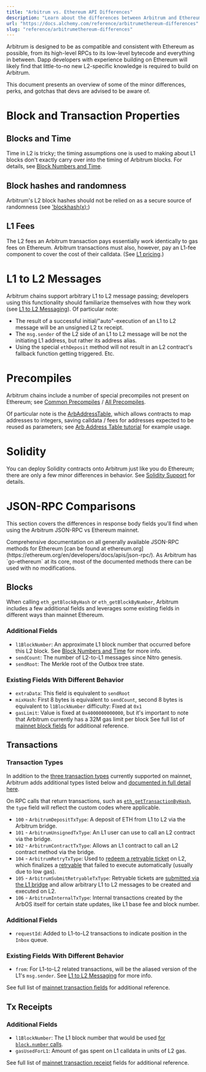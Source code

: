 ```yaml
---
title: "Arbitrum vs. Ethereum API Differences"
description: "Learn about the differences between Arbitrum and Ethereum"
url: "https://docs.alchemy.com/reference/arbitrumethereum-differences"
slug: "reference/arbitrumethereum-differences"
---
```


Arbitrum is designed to be as compatible and consistent with Ethereum as possible, from its high-level RPCs to its low-level bytecode and everything in between. Dapp developers with experience building on Ethereum will likely find that little-to-no new L2-specific knowledge is required to build on Arbitrum.

This document presents an overview of some of the minor differences, perks, and gotchas that devs are advised to be aware of.

# Block and Transaction Properties

## Blocks and Time

Time in L2 is tricky; the timing assumptions one is used to making about L1 blocks don't exactly carry over into the timing of Arbitrum blocks. For details, see [Block Numbers and Time](https://developer.offchainlabs.com/time).

## Block hashes and randomness

Arbitrum's L2 block hashes should not be relied on as a secure source of randomness (see ['blockhash(x);](https://developer.offchainlabs.com/solidity-support))

## L1 Fees

The L2 fees an Arbitrum transaction pays essentially work identically to gas fees on Ethereum. Arbitrum transactions must also, however, pay an L1-fee component to cover the cost of their calldata. (See [L1 pricing](https://developer.offchainlabs.com/arbos/l1-pricing).)

# L1 to L2 Messages

Arbitrum chains support arbitrary L1 to L2 message passing; developers using this functionality should familiarize themselves with how they work (see [L1 to L2 Messaging](https://developer.offchainlabs.com/arbos/l1-to-l2-messaging)). Of particular note:

* The result of a successful initial/"auto"-execution of an L1 to L2 message will be an unsigned L2 tx receipt.
* The `msg.sender` of the L2 side of an L1 to L2 message will be not the initiating L1 address, but rather its address alias.
* Using the special `ethDeposit` method will not result in an L2 contract's fallback function getting triggered. Etc.

# Precompiles

Arbitrum chains include a number of special precompiles not present on Ethereum; see [Common Precompiles](https://developer.offchainlabs.com/arbos/common-precompiles) / [All Precompiles](https://developer.offchainlabs.com/arbos/precompiles).

Of particular note is the [ArbAddressTable](https://developer.offchainlabs.com/arbos/precompiles#ArbAddressTable), which allows contracts to map addresses to integers, saving calldata / fees for addresses expected to be reused as parameters; see [Arb Address Table tutorial](https://github.com/OffchainLabs/arbitrum-tutorials/tree/master/packages/address-table) for example usage.

# Solidity

You can deploy Solidity contracts onto Arbitrum just like you do Ethereum; there are only a few minor differences in behavior. See [Solidity Support](https://developer.offchainlabs.com/solidity-support) for details.

# JSON-RPC Comparisons

This section covers the differences in response body fields you'll find when using the Arbitrum JSON-RPC vs Ethereum mainnet.

<Info>
  Comprehensive documentation on all generally available JSON-RPC methods for Ethereum [can be found at ethereum.org](https://ethereum.org/en/developers/docs/apis/json-rpc/). As Arbitrum has `go-ethereum` at its core, most of the documented methods there can be used with no modifications.
</Info>

## Blocks

When calling `eth_getBlockByHash` or `eth_getBlockByNumber`, Arbitrum includes a few additional fields and leverages some existing fields in different ways than mainnet Ethereum.

### Additional Fields

* `l1BlockNumber`: An approximate L1 block number that occurred before this L2 block. See [Block Numbers and Time](https://developer.offchainlabs.com/time) for more info.
* `sendCount`: The number of L2-to-L1 messages since Nitro genesis.
* `sendRoot`: The Merkle root of the Outbox tree state.

### Existing Fields With Different Behavior

* `extraData`: This field is equivalent to `sendRoot`
* `mixHash`: First 8 bytes is equivalent to `sendCount`, second 8 bytes is equivalent to `l1BlockNumber` difficulty: Fixed at `0x1`
* `gasLimit`: Value is fixed at `0x4000000000000`, but it's important to note that Arbitrum currently has a 32M gas limit per block See full list of [mainnet block fields](https://ethereum.org/en/developers/docs/apis/json-rpc/#eth_getblockbyhash) for additional reference.

## Transactions

### Transaction Types

In addition to the [three transaction types](https://ethereum.org/en/developers/docs/transactions/#types-of-transactions) currently supported on mainnet, Arbitrum adds additional types listed below and [documented in full detail here](https://developer.offchainlabs.com/arbos/geth#transaction-types).

On RPC calls that return transactions, such as [`eth_getTransactionByHash`](https://ethereum.org/en/developers/docs/apis/json-rpc/#eth_gettransactionbyhash), the `type` field will reflect the custom codes where applicable.

* `100` - `ArbitrumDepositTxType`: A deposit of ETH from L1 to L2 via the Arbitrum bridge.
* `101` - `ArbitrumUnsignedTxType`: An L1 user can use to call an L2 contract via the bridge.
* `102` - `ArbitrumContractTxType`: Allows an L1 contract to call an L2 contract method via the bridge.
* `104` - `ArbitrumRetryTxType`: Used to [redeem a retryable ticket](https://developer.offchainlabs.com/arbos/l1-to-l2-messaging#redeeming-a-retryable) on L2, which finalizes a [retryable](https://developer.offchainlabs.com/arbos/l1-to-l2-messaging#retryables) that failed to execute automatically (usually due to low gas).
* `105` - `ArbitrumSubmitRetryableTxType`: Retryable tickets are [submitted via the L1 bridge](https://developer.offchainlabs.com/arbos/l1-to-l2-messaging#submitting-a-retryable) and allow arbitrary L1 to L2 messages to be created and executed on L2.
* `106` - `ArbitrumInternalTxType`: Internal transactions created by the ArbOS itself for certain state updates, like L1 base fee and block number.

### Additional Fields

* `requestId`: Added to L1-to-L2 transactions to indicate position in the `Inbox` queue.

### Existing Fields With Different Behavior

* `from`: For L1-to-L2 related transactions, will be the aliased version of the L1's `msg.sender`. See [L1 to L2 Messaging](https://developer.offchainlabs.com/arbos/l1-to-l2-messaging) for more info.

See full list of [mainnet transaction fields](https://ethereum.org/en/developers/docs/apis/json-rpc/#eth_gettransactionbyhash) for additional reference.

## Tx Receipts

### Additional Fields

* `l1BlockNumber`: The L1 block number that would be used [for `block.number` calls](https://developer.offchainlabs.com/time).
* `gasUsedForL1`: Amount of gas spent on L1 calldata in units of L2 gas.

See full list of [mainnet transaction receipt](https://ethereum.org/en/developers/docs/apis/json-rpc/#eth_gettransactionreceipt) fields for additional reference.
